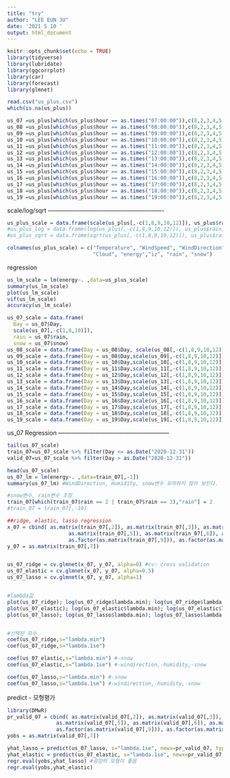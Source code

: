 ```yaml
---
title: "try"
author: "LEE EUN JU"
date: '2021 5 10 '
output: html_document
---
```


```r
knitr::opts_chunk$set(echo = TRUE)
library(tidyverse)
library(lubridate)
library(ggcorrplot)
library(car)
library(forecast)
library(glmnet)
```


```r
read.csv("us_plus.csv")
which(is.na(us_plus))

us_07 =us_plus[which(us_plus$hour == as.times("07:00:00")),c(8,2,3,4,5,6,7,10,11,12)] 
us_08 =us_plus[which(us_plus$hour == as.times("08:00:00")),c(8,2,3,4,5,6,7,10,11,12)] 
us_09 =us_plus[which(us_plus$hour == as.times("09:00:00")),c(8,2,3,4,5,6,7,10,11,12)] 
us_10 =us_plus[which(us_plus$hour == as.times("10:00:00")),c(8,2,3,4,5,6,7,10,11,12)] 
us_11 =us_plus[which(us_plus$hour == as.times("11:00:00")),c(8,2,3,4,5,6,7,10,11,12)] 
us_12 =us_plus[which(us_plus$hour == as.times("12:00:00")),c(8,2,3,4,5,6,7,10,11,12)] 
us_13 =us_plus[which(us_plus$hour == as.times("13:00:00")),c(8,2,3,4,5,6,7,10,11,12)] 
us_14 =us_plus[which(us_plus$hour == as.times("14:00:00")),c(8,2,3,4,5,6,7,10,11,12)] 
us_15 =us_plus[which(us_plus$hour == as.times("15:00:00")),c(8,2,3,4,5,6,7,10,11,12)] 
us_16 =us_plus[which(us_plus$hour == as.times("16:00:00")),c(8,2,3,4,5,6,7,10,11,12)] 
us_17 =us_plus[which(us_plus$hour == as.times("17:00:00")),c(8,2,3,4,5,6,7,10,11,12)] 
us_18 =us_plus[which(us_plus$hour == as.times("18:00:00")),c(8,2,3,4,5,6,7,10,11,12)] 
us_19 =us_plus[which(us_plus$hour == as.times("19:00:00")),c(8,2,3,4,5,6,7,10,11,12)] 
```



 scale/log/sqrt ----------------------------------------------------------

```r
us_plus_scale = data.frame(scale(us_plus[,-c(1,8,9,10,12)]), us_plus$rain, us_plus$snow)
#us_plus_log = data.frame(log(us_plus[,-c(1,8,9,10,12)]), us_plus$rain, us_plus$snow)
#us_plus_sqrt = data.frame(sqrt(us_plus[,-c(1,8,9,10,12)]), us_plus$rain, us_plus$snow)

colnames(us_plus_scale) = c("Temperature", "WindSpeed", "WindDirection", "Humidity",
                            "Cloud", "energy","iz", "rain", "snow")
```

 regression
```r
us_lm_scale = lm(energy~. ,data=us_plus_scale)
summary(us_lm_scale)
plot(us_lm_scale)
vif(us_lm_scale)
accuracy(us_lm_scale)
```


```r
us_07_scale = data.frame(
  Day = us_07$Day, 
  scale(us_07[,-c(1,8,10)]), 
  rain = us_07$rain, 
  snow = us_07$snow)
us_08_scale = data.frame(Day = us_08$Day, scale(us_08[,-c(1,8,9,10,12)]), rain =us_08$rain,snow = us_08$snow)
us_09_scale = data.frame(Day = us_08$Day,scale(us_09[,-c(1,8,9,10,12)]), rain =us_09$rain, snow =us_09$snow)
us_10_scale = data.frame(Day = us_10$Day,scale(us_10[,-c(1,8,9,10,12)]), rain =us_10$rain, snow =us_10$snow)
us_11_scale = data.frame(Day = us_11$Day,scale(us_11[,-c(1,8,9,10,12)]), rain =us_11$rain, snow =us_11$snow)
us_12_scale = data.frame(Day = us_12$Day,scale(us_12[,-c(1,8,9,10,12)]), rain =us_12$rain, snow =us_12$snow)
us_13_scale = data.frame(Day = us_13$Day,scale(us_13[,-c(1,8,9,10,12)]), rain =us_13$rain, snow =us_13$snow)
us_14_scale = data.frame(Day = us_14$Day,scale(us_14[,-c(1,8,9,10,12)]), rain =us_14$rain, snow =us_14$snow)
us_15_scale = data.frame(Day = us_15$Day,scale(us_15[,-c(1,8,9,10,12)]), rain =us_15$rain, snow =us_15$snow)
us_16_scale = data.frame(Day = us_16$Day,scale(us_16[,-c(1,8,9,10,12)]), rain =us_16$rain, snow =us_16$snow)
us_17_scale = data.frame(Day = us_17$Day,scale(us_17[,-c(1,8,9,10,12)]), rain =us_17$rain, snow =us_17$snow)
us_18_scale = data.frame(Day = us_18$Day,scale(us_18[,-c(1,8,9,10,12)]), rain =us_18$rain, snow =us_18$snow)
us_19_scale = data.frame(Day = us_19$Day,scale(us_19[,-c(1,8,9,10,12)]), rain =us_19$rain, snow =us_19$snow)
```


us_07 Regression --------------------------------------------------------
```r
tail(us_07_scale)
train_07=us_07_scale %>% filter(Day <= as.Date("2020-12-31"))
valid_07=us_07_scale %>% filter(Day > as.Date("2020-12-31"))

head(us_07_scale)
us_07_lm = lm(energy~. ,data=train_07[,-1])
summary(us_07_lm) #WindDirection, Humidity, snow변수 유의하지 않아 보인다.

#snow변수, rain변수 조정
train_07[which(train_07$rain == 2 | train_07$rain == 3),"rain"] = 2
#train_07 = train_07[,-10]
```


```r
##ridge, elastic, lasso regression
x_07 = cbind( as.matrix(train_07[,2]), as.matrix(train_07[,3]), as.matrix(train_07[,4]),
                    as.matrix(train_07[,5]), as.matrix(train_07[,6]), as.matrix(train_07[,8]),
                    as.factor(as.matrix(train_07[,9])), as.factor(as.matrix(train_07[,10])))
y_07 = as.matrix(train_07[,7])


us_07_ridge = cv.glmnet(x_07, y_07, alpha=0) #cv: cross validation
us_07_elastic = cv.glmnet(x_07, y_07, alpha=0.5)
us_07_lasso = cv.glmnet(x_07, y_07, alpha=1)


#lambda값
plot(us_07_ridge); log(us_07_ridge$lambda.min); log(us_07_ridge$lambda.1se)
plot(us_07_elastic); log(us_07_elastic$lambda.min); log(us_07_elastic$lambda.1se)
plot(us_07_lasso); log(us_07_lasso$lambda.min); log(us_07_lasso$lambda.1se)


#선택된 모수
coef(us_07_ridge,s="lambda.min")
coef(us_07_ridge,s="lambda.1se") 

coef(us_07_elastic,s="lambda.min") #-snow
coef(us_07_elastic,s="lambda.1se") #-windirection,-humidity,-snow

coef(us_07_lasso,s="lambda.min") #-snow
coef(us_07_lasso,s="lambda.1se") #-windirection,-humidity,-snow
```


predict - 모형평가
```r
library(DMwR)
pr_valid_07 = cbind( as.matrix(valid_07[,2]), as.matrix(valid_07[,3]), as.matrix(valid_07[,4]),
                as.matrix(valid_07[,5]), as.matrix(valid_07[,6]), as.matrix(valid_07[,8]),
                as.factor(as.matrix(valid_07[,9])), as.factor(as.matrix(valid_07[,10])))
yobs = as.matrix(valid_07[,7])

yhat_lasso = predict(us_07_lasso, s="lambda.1se", newx=pr_valid_07, type="response")
yhat_elastic = predict(us_07_elastic, s="lambda.1se", newx=pr_valid_07, type="response")
regr.eval(yobs,yhat_lasso) #굉장히 모형이 좋음
regr.eval(yobs,yhat_elastic)
```


